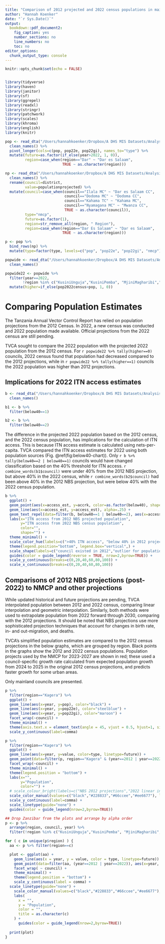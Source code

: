 ```yaml
---
title: "Comparison of 2012 projected and 2022 census populations in mainland Tanzania: Implications for ITN access estimates"
author: "Hannah Koenker"
date: "`r Sys.Date()`"
output: 
  bookdown::pdf_document2:
    fig_caption: yes
    number_sections: no
    line_numbers: no
    toc: no
editor_options: 
  chunk_output_type: console
---
```


```r
knitr::opts_chunk$set(echo = FALSE)


library(tidyverse)
library(haven)
library(janitor)
library(sf)
library(ggrepel)
library(readxl)
library(stringr)
library(patchwork)
library(scales)
library(khroma)
library(english)
library(knitr)
```




```r
pop <- read_dta("/Users/hannahkoenker/Dropbox/A DHS MIS Datasets/Analysis/TVCA/Access Estimates/output/test2022pops.dta") %>% 
  clean_names() %>% 
  pivot_longer(cols=c(pop, pop22e, pop22gi), names_to="type") %>% 
  mutate(future=as.factor(if_else(year>2022, 1, 0)),
         region=case_when(region=="Dar" ~ "Dar es Salaam",
                          TRUE ~ as.character(region)))

np <- read_dta("/Users/hannahkoenker/Dropbox/A DHS MIS Datasets/Analysis/TVCA/Access Estimates/output/nmcp_pop_proj.dta") %>%
  clean_names() %>% 
  rename(council=district,
         value=populationprojected) %>% 
  mutate(council=case_when(council=="Ilala MC" ~ "Dar es Salaam CC",
                           council=="Dodoma MC" ~ "Dodoma CC",
                           council=="Kahama TC" ~ "Kahama MC",
                           council=="Nyamagana MC" ~ "Mwanza CC",
                           TRUE ~ as.character(council)),
         type="nmcp",
         future=as.factor(1),
         region=str_remove_all(region, " Region"),
         region=case_when(region=="Dar Es Salaam" ~ "Dar es Salaam",
                          TRUE ~ as.character(region)))

p <- pop %>% 
  bind_rows(np) %>% 
  mutate(type=factor(type, levels=c("pop", "pop22e", "pop22gi", "nmcp"), labels=c("pop", "pop22e", "pop22gi", "nmcp")))

popwide <- read_dta("/Users/hannahkoenker/Dropbox/A DHS MIS Datasets/Analysis/TVCA/Access Estimates/output/test2022pops.dta") %>% 
  clean_names() 

popwide22 <- popwide %>% 
  filter(year==2022,
        !region %in% c("KusiniUnguja","KusiniPemba", "MjiniMagharibi","KaskaziniUnguja","KaskaziniPemba")) %>% 
  mutate(higher=if_else(pop2022census>pop, 1, 0))
```

# Comparing Population Estimates

The Tanzania Annual Vector Control Report has relied on population projections from the 2012 Census. In 2022, a new census was conducted and 2022 population made available. Official projections from the 2022 census are still pending. 

TVCA sought to compare the 2022 population with the projected 2022 population from the 2012 census. For `r popwide22 %>% tally(higher==0)` councils, 2022 census found that population had decreased compared to the 2012 projections, while in `r popwide22 %>% tally(higher==1)` councils the 2022 population was higher than 2012 projections.

## Implications for 2022 ITN access estimates 

```r
b <- read_dta("/Users/hannahkoenker/Dropbox/A DHS MIS Datasets/Analysis/TVCA/Access Estimates/output/pop_compare_access_2022census.dta") %>% 
  clean_names() 

b1 <- b %>% 
  filter(below40==1)

b2 <- b %>% 
  filter(below40==2)
```

The difference in the projected 2022 population based on the 2012 census, and the 2022 census population, has implications for the calculation of ITN access. This is because ITN access estimate is calculated using nets-per-capita. TVCA compared the ITN access estimates for 2022 using both population sources (Fig. \@ref(fig:below40-chart)). Only `r b %>% tally(below40==2 | below40==1)` councils would have changed classification based on the 40% threshold for ITN access. `r combine_words(b1$council)` were under 40% from the 2012 NBS projection, but above 40% in the 2022 census, while `r combine_words(b2$council)` had been above 40% in the 2012 NBS projection, but were below 40% with the 2022 census population.

```r

b %>% 
  ggplot() +
  geom_point(aes(x=access_est, y=accrk, color=as.factor(below40), shape=as.factor(outlier)), alpha=.5) +
  geom_line(aes(x=access_est, y=access_est), alpha=.25) +
  geom_text_repel(data=filter(b, below40==1 | below40==2), aes(x=access_est, y=accrk, color=as.factor(below40), label=council), alpha=.75, show.legend = FALSE) +
  labs(x="ITN access from 2012 NBS projected population",
       y="ITN access from 2022 NBS census population",
       color="",
       shape="") +
  theme_minimal() +
  scale_color_hue(labels=c(">40% ITN access", "below 40% in 2012 projection", "below 40% in 2022 census", "below 40% in both")) +
  theme(legend.position="bottom", legend.box="vertical",) +
  scale_shape(labels=c("council existed in 2012","outlier for population in 2012")) +
  guides(color = guide_legend(reverse = TRUE, nrow=2,byrow=TRUE)) +
  scale_y_continuous(breaks=c(0,20,40,60,80,100)) +
  scale_x_continuous(breaks=c(0,20,40,60,80,100))

```


## Comparisons of 2012 NBS projections (post-2022) to NMCP and other projections

While updated historical and future projections are pending, TVCA interpolated population between 2012 and 2022 census, comparing linear interpolation and geometric interpolation. Similarly, both methods were used to extrapolate population from 2022 forward through 2030, comparing with the 2012 projections. It should be noted that NBS projections use more sophisticated projection techniques that account for changes in birth rate, in- and out-migration, and deaths. 

TVCA's simplified population estimates are compared to the 2012 census projections in the below graphs, which are grouped by region. Black points in the graphs show the 2012 and 2022 census populations. Population projects used by the NMCP for 2023-2027 are shown in red; these used a council-specific growth rate calculated from expected population growth from 2024 to 2025 in the original 2012 census projections, and predicts faster growth for some urban areas.

Only mainland councils are presented. 

```r
p %>% 
  filter(region=="Kagera") %>% 
  ggplot() +
  geom_line(aes(x=year, y=pop), color="black") +
  geom_line(aes(x=year, y=pop22e), color="steelblue") +
  geom_line(aes(x=year, y=pop22gi), color="maroon") +
  facet_wrap(~council) +
  theme_minimal() +
  theme(axis.text.x = element_text(angle = 45, vjust = 0.5, hjust=1, size=6)) +
  scale_y_continuous(label=comma)
```

```r

p %>% 
  filter(region=="Kagera") %>% 
  ggplot() +
  geom_line(aes(x=year, y=value, color=type, linetype=future)) +
  geom_point(data=filter(p, region=="Kagera" & (year==2012 | year==2022)), aes(x=year, y=value), alpha=.4) +
  facet_wrap(~council) +
  theme_minimal() +
  theme(legend.position = "bottom") +
  labs(x="",
       y="Population",
       color="") +
  # scale_colour_bright(labels=c("NBS 2012 projections","2022 linear interpolation", "2022 geometric interpolation", "NMCP 2022 projections")) +
  scale_color_manual(values=c("black","#228833","#66ccee","#ee6677"), labels=c("NBS 2012 projections","2022 linear interpolation", "2022 geometric interpolation", "NMCP 2022 projections")) +
  scale_y_continuous(label=comma) +
  scale_linetype(guide="none") +
  guides(color = guide_legend(nrow=2,byrow=TRUE))

```

```r
## Drop Zanzibar from the plots and arrange by alpha order
p <- p %>% 
  arrange(region, council, year) %>% 
  filter(!region %in% c("KusiniUnguja","KusiniPemba", "MjiniMagharibi","KaskaziniUnguja","KaskaziniPemba"))

for ( c in unique(p$region) ) {
  aa <- p %>% filter(region==c)

  plot <- ggplot(aa) +
    geom_line(aes(x = year, y = value, color = type, linetype=future)) +
    geom_point(data=filter(aa, (year==2012 | year==2022)), aes(x=year, y=value), alpha=.4) +
    facet_wrap( ~ council) +
    theme_minimal() +
    theme(legend.position = "bottom") +
    scale_y_continuous(label = comma) +
  scale_linetype(guide="none") +
    scale_color_manual(values=c("black","#228833","#66ccee","#ee6677"), labels=c("NBS 2012 projections","2022 linear interpolation", "2022 geometric interpolation", "NMCP 2022 projections")) +
    labs(
      x = "",
      y = "Population",
      color = "",
      title = as.character(c)
    ) +
      guides(color = guide_legend(nrow=2,byrow=TRUE))
  
  print(plot)
}
```

